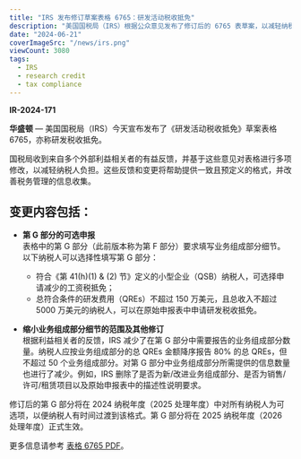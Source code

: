 ```yaml
---
title: "IRS 发布修订草案表格 6765：研发活动税收抵免"
description: "美国国税局（IRS）根据公众意见发布了修订后的 6765 表草案，以减轻纳税人负担，并改进税务信息的格式与收集。"
date: "2024-06-21"
coverImageSrc: "/news/irs.png"
viewCount: 3080
tags:
  - IRS
  - research credit
  - tax compliance
---
```


**IR-2024-171**

**华盛顿** — 美国国税局（IRS）今天宣布发布了《研发活动税收抵免》草案表格 6765，亦称研发税收抵免。

国税局收到来自多个外部利益相关者的有益反馈，并基于这些意见对表格进行多项修改，以减轻纳税人负担。这些反馈和变更将帮助提供一致且预定义的格式，并改善税务管理的信息收集。

## 变更内容包括：

- **第 G 部分的可选申报**  
  表格中的第 G 部分（此前版本称为第 F 部分）要求填写业务组成部分细节。以下纳税人可以选择性填写第 G 部分：
  - 符合《第 41(h)(1) & (2) 节》定义的小型企业（QSB）纳税人，可选择申请减少的工资税抵免；
  - 总符合条件的研发费用（QREs）不超过 150 万美元，且总收入不超过 5000 万美元的纳税人，可以在原始申报表中申请研发税收抵免。

- **缩小业务组成部分细节的范围及其他修订**  
  根据利益相关者的反馈，IRS 减少了在第 G 部分中需要报告的业务组成部分数量。纳税人应按业务组成部分的总 QREs 金额降序报告 80% 的总 QREs，但不超过 50 个业务组成部分。对第 G 部分中业务组成部分所需提供的信息数量也进行了减少。例如，IRS 删除了是否为新/改进业务组成部分、是否为销售/许可/租赁项目以及原始申报表中的描述性说明要求。

修订后的第 G 部分将在 2024 纳税年度（2025 处理年度）中对所有纳税人为可选项，以便纳税人有时间过渡到该格式。第 G 部分将在 2025 纳税年度（2026 处理年度）正式生效。

更多信息请参考 [表格 6765 PDF](https://www.irs.gov/pub/irs-dft/f6765--dft.pdf)。